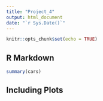 ---
title: "Project_4"
output: html_document
date: "`r Sys.Date()`"
---

```{r setup, include=FALSE}
knitr::opts_chunk$set(echo = TRUE)
```

## R Markdown



```{r cars}
summary(cars)
```

## Including Plots
